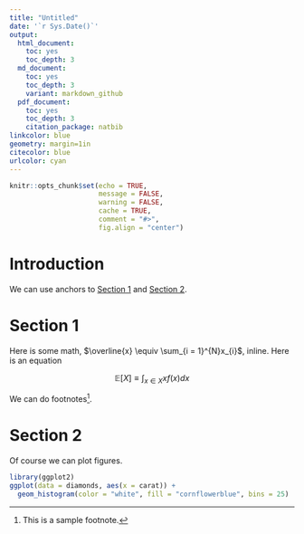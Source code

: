 ```yaml
---
title: "Untitled"
date: '`r Sys.Date()`'
output:
  html_document:
    toc: yes
    toc_depth: 3
  md_document:
    toc: yes
    toc_depth: 3
    variant: markdown_github
  pdf_document:
    toc: yes
    toc_depth: 3
    citation_package: natbib
linkcolor: blue
geometry: margin=1in
citecolor: blue
urlcolor: cyan
---
```


```r
knitr::opts_chunk$set(echo = TRUE,
                      message = FALSE,
                      warning = FALSE,
                      cache = TRUE,
                      comment = "#>",
                      fig.align = "center")
```

# Introduction

We can use anchors to [Section 1](#section-1) and [Section 2](#section-2).

# Section 1 {#section-1}

Here is some math, $\overline{x} \equiv \sum_{i = 1}^{N}x_{i}$, inline.  Here is an equation

$$\mathbb{E}[X] \equiv \int_{x \in X} xf(x)dx$$

We can do footnotes^[This is a sample footnote.].

# Section 2 {#section-2}

Of course we can plot figures.

```r
library(ggplot2)
ggplot(data = diamonds, aes(x = carat)) +
  geom_histogram(color = "white", fill = "cornflowerblue", bins = 25)
```


